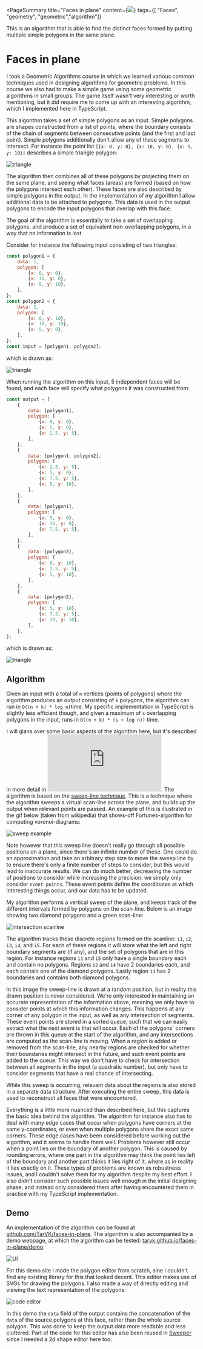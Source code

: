 <PageSummary 
    title="Faces in plane"
    content={<img src="~/banner.png"/>}
    tags={[ "Faces", "geometry", "geometric","algorithm"]}
>

This is an algorithm that is able to find the distinct faces formed by putting multiple simple polygons in the same plane.

</PageSummary>

# Faces in plane

I took a Geometric Algorithms course in which we learned various common techniques used in designing algorithms for geometric problems. In this course we also had to make a simple game using some geometric algorithms in small groups. The game itself wasn't very interesting or worth mentioning, but it did require me to come up with an interesting algorithm, which I implemented here in TypeScript.

This algorithm takes a set of simple polygons as an input. Simple polygons are shapes constructed from a list of points, where the boundary consists of the chain of segments between consecutive points (and the first and last point). Simple polygons additionally don't allow any of these segments to intersect. For instance the point list `[{x: 0, y: 0}, {x: 10, y: 0}, {x: 5, y: 10}]` describes a simple triangle polygon:

![triangle](~/triangle.png)

The algorithm then combines all of these polygons by projecting them on the same plane, and seeing what faces (areas) are formed (based on how the polygons intersect each other). These faces are also described by simple polygons in the output. In the implementation of my algorithm I allow additional data to be attached to polygons. This data is used in the output polygons to encode the input polygons that overlap with this face.

The goal of the algorithm is essentially to take a set of overlapping polygons, and produce a set of equivalent non-overlapping polygons, in a way that no information is lost.

Consider for instance the following input consisting of two triangles:

```js
const polygon1 = {
    data: 1,
    polygon: [
        {x: 0, y: 0},
        {x: 10, y: 0},
        {x: 5, y: 10},
    ],
};
const polygon2 = {
    data: 2,
    polygon: [
        {x: 0, y: 10},
        {x: 10, y: 10},
        {x: 5, y: 0},
    ],
};
const input = [polygon1, polygon2];
```

which is drawn as:

![triangle](~/exampleInput.png)

When running the algorithm on this input, 5 independent faces will be found, and each face will specify what polygons it was constructed from:

```js spoiler=true
const output = [
    {
        data: [polygon1],
        polygon: [
            {x: 0, y: 0},
            {x: 5, y: 0},
            {x: 2.5, y: 5},
        ],
    },
    {
        data: [polygon1, polygon2],
        polygon: [
            {x: 2.5, y: 5},
            {x: 5, y: 0},
            {x: 7.5, y: 5},
            {x: 5, y: 10},
        ],
    },
    {
        data: [polygon1],
        polygon: [
            {x: 5, y: 0},
            {x: 10, y: 0},
            {x: 7.5, y: 5},
        ],
    },
    {
        data: [polygon2],
        polygon: [
            {x: 0, y: 10},
            {x: 2.5, y: 5},
            {x: 5, y: 10},
        ],
    },
    {
        data: [polygon2],
        polygon: [
            {x: 5, y: 10},
            {x: 7.5, y: 5},
            {x: 10, y: 10},
        ],
    },
];
```

which is drawn as:

![triangle](~/exampleOutput.png)

## Algorithm

Given an input with a total of `n` vertices (points of polygons) where the algorithm produces an output consisting of `k` polygons, the algorithm can run in `O((n + k) * log n)`time. My specific implementation in TypeScript is slightly less efficient though, and given a maximum of `s` overlapping polygons in the input, runs in `O((n + k) * (s + log n))` time.

I will glans over some basic aspects of the algorithm here, but it's described in more detail in ![algorithm.pdf](https://github.com/TarVK/faces-in-plane/blob/main/explanation/algorithm.pdf).
The algorithm is based on the [sweep-line technique](https://en.wikipedia.org/wiki/Sweep_line_algorithm). This is a technique where the algorithm sweeps a virtual scan-line across the plane, and builds up the output when relevant points are passed. An example of this is illustrated in the gif below (taken from wikipedia) that shows-off Fortunes-algorithm for computing voronoi-diagrams:

![sweep example](https://upload.wikimedia.org/wikipedia/commons/2/25/Fortunes-algorithm.gif)

Note however that this sweep line doesn't really go through all possible positions on a plane, since there's an infinite number of these. One could do an approximation and take an arbitrary step size to move the sweep line by to ensure there's only a finite number of steps to consider, but this would lead to inaccurate results. We can do much better, decreasing the number of positions to consider while increasing the precision: we simply only consider `event points`. These event points define the coordinates at which interesting things occur, and our data has to be updated.

My algorithm performs a vertical sweep of the plane, and keeps track of the different intervals formed by polygons on the scan-line. Below is an image showing two diamond polygons and a green scan-line:

![intersection scanline](~/intersectionScanline.png)

The algorithm tracks these discrete regions formed on the scanline: `i1`, `i2`, `i3`, `i4`, and `i5`. For each of these regions it will store what the left and right boundary segments are (if any), and the set of polygons that are in this region. For instance regions `i1` and `i5` only have a single boundary each and contain no polygons. Regions `i2` and `i4` have 2 boundaries each, and each contain one of the diamond polygons. Lastly region `i3` has 2 boundaries and contains both diamond polygons.

In this image the sweep-line is drawn at a random position, but in reality this drawn position is never considered. We're only interested in maintaining an accurate representation of the information above, meaning we only have to consider points at which this information changes. This happens at any corner of any polygon in the input, as well as any intersection of segments. These event points are stored in a sorted queue, such that we can easily extract what the next event is that will occur. Each of the polygons' corners are thrown in this queue at the start of the algorithm, and any intersections are computed as the scan-line is moving. When a region is added or removed from the scan-line, any nearby regions are checked for whether their boundaries might intersect in the future, and such event points are added to the queue. This way we don't have to check for intersection between all segments in the input (a quadratic number), but only have to consider segments that have a real chance of intersecting.

While this sweep is occurring, relevant data about the regions is also stored in a separate data structure. After executing the entire sweep, this data is used to reconstruct all faces that were encountered.

Everything is a little more nuanced than described here, but this captures the basic idea behind the algorithm. The algorithm for instance also has to deal with many edge cases that occur when polygons have corners at the same y-coordinates, or even when multiple polygons share the exact same corners. These edge cases have been considered before working out the algorithm, and it seems to handle them well. Problems however still occur when a point lies on the boundary of another polygon. This is caused by rounding errors, where one part in the algorithm may think the point lies left of the boundary and another part thinks it lies right of it, where as in reality it lies exactly on it. These types of problems are known as robustness issues, and I couldn't solve them for my algorithm despite my best effort. I also didn't consider such possible issues well enough in the initial designing phase, and instead only considered them after having encountered them in practice with my TypeScript implementation.

## Demo

An implementation of the algorithm can be found at [github.com/TarVK/faces-in-plane](https://github.com/TarVK/faces-in-plane).
The algorithm is also accompanied by a demo webpage, at which the algorithm can be tested: [tarvk.github.io/faces-in-plane/demo](https://tarvk.github.io/faces-in-plane/demo/build/).

![UI](~/banner.png)

For this demo site I made the polygon editor from scratch, sine I couldn't find any existing library for this that looked decent. This editor makes use of SVGs for drawing the polygons. I also made a way of directly editing and viewing the text representation of the polygons:

![code editor](~/codeEditor.png)

In this demo the `data` field of the output contains the concatenation of the `data` of the source polygons at this face, rather than the whole source polygon. This was done to keep the output data more readable and less cluttered. Part of the code for this editor has also been reused in [Sweeper](/projects/sweeper) since I needed a 2d shape editor here too.
